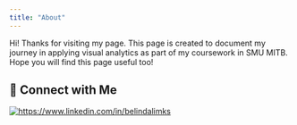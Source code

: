 ```yaml
---
title: "About"
---
```


Hi! Thanks for visiting my page. This page is created to document my journey in applying visual analytics as part of my coursework in SMU MITB. Hope you will find this page useful too!

## 🔗 Connect with Me

[![https://www.linkedin.com/in/belindalimks](images/Linkedin.png)](https://www.linkedin.com/in/belindalimks)
